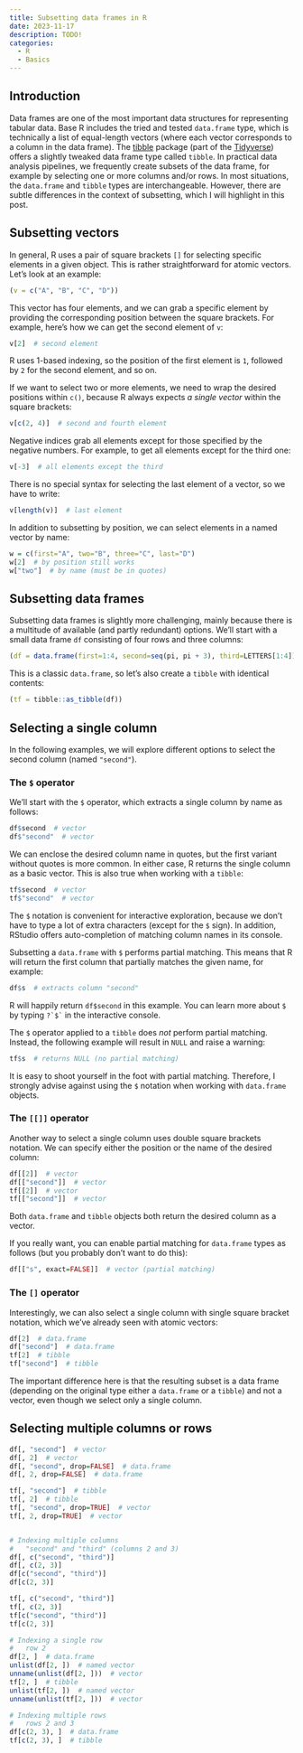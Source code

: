 ---
title: Subsetting data frames in R
date: 2023-11-17
description: TODO!
categories:
  - R
  - Basics
---

## Introduction

Data frames are one of the most important data structures for representing tabular data. Base R includes the tried and tested `data.frame` type, which is technically a list of equal-length vectors (where each vector corresponds to a column in the data frame). The [tibble](https://tibble.tidyverse.org) package (part of the [Tidyverse](https://www.tidyverse.org)) offers a slightly tweaked data frame type called `tibble`. In practical data analysis pipelines, we frequently create subsets of the data frame, for example by selecting one or more columns and/or rows. In most situations, the `data.frame` and `tibble` types are interchangeable. However, there are subtle differences in the context of subsetting, which I will highlight in this post.


## Subsetting vectors

In general, R uses a pair of square brackets `[]` for selecting specific elements in a given object. This is rather straightforward for atomic vectors. Let's look at an example:

```{r}
(v = c("A", "B", "C", "D"))
```

This vector has four elements, and we can grab a specific element by providing the corresponding position between the square brackets. For example, here's how we can get the second element of `v`:

```{r}
v[2]  # second element
```

:::{.callout-note}
R uses 1-based indexing, so the position of the first element is `1`, followed by `2` for the second element, and so on.
:::

If we want to select two or more elements, we need to wrap the desired positions within `c()`, because R always expects *a single vector* within the square brackets:

```{r}
v[c(2, 4)]  # second and fourth element
```

Negative indices grab all elements except for those specified by the negative numbers. For example, to get all elements except for the third one:

```{r}
v[-3]  # all elements except the third
```

There is no special syntax for selecting the last element of a vector, so we have to write:

```{r}
v[length(v)]  # last element
```

In addition to subsetting by position, we can select elements in a named vector by name:

```{r}
w = c(first="A", two="B", three="C", last="D")
w[2]  # by position still works
w["two"]  # by name (must be in quotes)
```


## Subsetting data frames

Subsetting data frames is slightly more challenging, mainly because there is a multitude of available (and partly redundant) options. We'll start with a small data frame `df` consisting of four rows and three columns:

```{r}
(df = data.frame(first=1:4, second=seq(pi, pi + 3), third=LETTERS[1:4]))
```

This is a classic `data.frame`, so let's also create a `tibble` with identical contents:

```{r}
(tf = tibble::as_tibble(df))
```


## Selecting a single column

In the following examples, we will explore different options to select the second column (named `"second"`).


### The `$` operator

We'll start with the `$` operator, which extracts a single column by name as follows:

```{r}
df$second  # vector
df$"second"  # vector
```

We can enclose the desired column name in quotes, but the first variant without quotes is more common. In either case, R returns the single column as a basic vector. This is also true when working with a `tibble`:

```{r}
tf$second  # vector
tf$"second"  # vector
```

The `$` notation is convenient for interactive exploration, because we don't have to type a lot of extra characters (except for the `$` sign). In addition, RStudio offers auto-completion of matching column names in its console.

:::{.callout-important}
Subsetting a `data.frame` with `$` performs partial matching. This means that R will return the first column that partially matches the given name, for example:

```{r}
df$s  # extracts column "second"
```

R will happily return `df$second` in this example. You can learn more about `$` by typing `` ?`$` `` in the interactive console.
:::

The `$` operator applied to a `tibble` does *not* perform partial matching. Instead, the following example will result in `NULL` and raise a warning:

```{r}
tf$s  # returns NULL (no partial matching)
```

It is easy to shoot yourself in the foot with partial matching. Therefore, I strongly advise against using the `$` notation when working with `data.frame` objects.


### The `[[]]` operator

Another way to select a single column uses double square brackets notation. We can specify either the position or the name of the desired column:

```{r}
df[[2]]  # vector
df[["second"]]  # vector
tf[[2]]  # vector
tf[["second"]]  # vector
```

Both `data.frame` and `tibble` objects both return the desired column as a vector.

:::{.callout-note}
If you really want, you can enable partial matching for `data.frame` types as follows (but you probably don't want to do this):

```{r}
df[["s", exact=FALSE]]  # vector (partial matching)
```
:::


### The `[]` operator

Interestingly, we can also select a single column with single square bracket notation, which we've already seen with atomic vectors:

```{r}
df[2]  # data.frame
df["second"]  # data.frame
tf[2]  # tibble
tf["second"]  # tibble
```

The important difference here is that the resulting subset is a data frame (depending on the original type either a `data.frame` or a `tibble`) and not a vector, even though we select only a single column.


## Selecting multiple columns or rows

```{r}
df[, "second"]  # vector
df[, 2]  # vector
df[, "second", drop=FALSE]  # data.frame
df[, 2, drop=FALSE]  # data.frame

tf[, "second"]  # tibble
tf[, 2]  # tibble
tf[, "second", drop=TRUE]  # vector
tf[, 2, drop=TRUE]  # vector


# Indexing multiple columns
#   "second" and "third" (columns 2 and 3)
df[, c("second", "third")]
df[, c(2, 3)]
df[c("second", "third")]
df[c(2, 3)]

tf[, c("second", "third")]
tf[, c(2, 3)]
tf[c("second", "third")]
tf[c(2, 3)]
```

```{r}
# Indexing a single row
#   row 2
df[2, ]  # data.frame
unlist(df[2, ])  # named vector
unname(unlist(df[2, ]))  # vector
tf[2, ]  # tibble
unlist(tf[2, ])  # named vector
unname(unlist(tf[2, ]))  # vector

# Indexing multiple rows
#   rows 2 and 3
df[c(2, 3), ]  # data.frame
tf[c(2, 3), ]  # tibble
```
